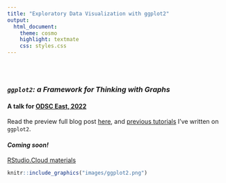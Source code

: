 ```yaml
---
title: "Exploratory Data Visualization with ggplot2"
output:
  html_document:
    theme: cosmo
    highlight: textmate
    css: styles.css
---
```


<style type="text/css">
.title {
  display: none;
}

#getting-started img {
  margin-right: 10px;
}

</style>

<div class="row" style="padding-top: 30px;">
<div class="col-sm-6">

### *`ggplot2`: a Framework for Thinking with Graphs* 

#### A talk for **[ODSC East, 2022](https://odsc.com/boston/)** {style="padding-top: 0px;"}

Read the preview full blog post [here](https://opendatascience.com/ggplot2-a-framework-for-thinking-with-graphs/), and [previous tutorials](https://www.storybench.org/getting-started-data-visualization-r-using-ggplot2/) I've written on `ggplot2`.  

#### *Coming soon!*

[RStudio.Cloud materials]()


</div>
<div class="col-sm-6">

```r
knitr::include_graphics("images/ggplot2.png")
```
